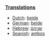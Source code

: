 ===[[Translation]]s===
*[[Dutch]]: [[beide]]
*[[German]]: [[beide]]
*[[Hebrew]]: [[שניהם]]
*[[Spanish]]: [[ambos]]